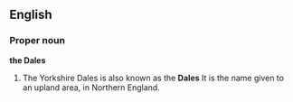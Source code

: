 ==English==
{{see|dales}}
{{wikipedia|Yorkshire Dales}}
===Proper noun===
'''the Dales'''

#{{pluralonly}}The Yorkshire Dales is also known as the '''Dales''' It is the name given to an upland area, in Northern England.